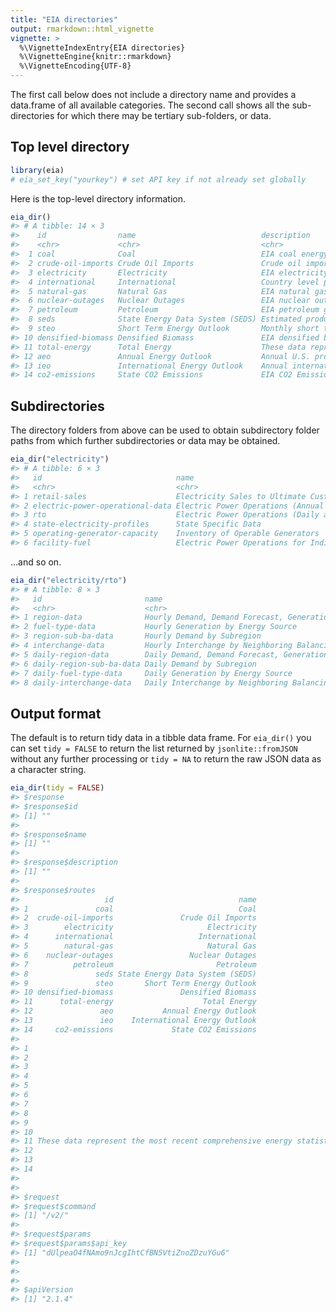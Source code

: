 ```yaml
---
title: "EIA directories"
output: rmarkdown::html_vignette
vignette: >
  %\VignetteIndexEntry{EIA directories}
  %\VignetteEngine{knitr::rmarkdown}
  %\VignetteEncoding{UTF-8}
---
```




The first call below does not include a directory name and provides a data.frame
of all available categories. The second call shows all the sub-directories for which
there may be tertiary sub-folders, or data.

## Top level directory


```r
library(eia)
# eia_set_key("yourkey") # set API key if not already set globally
```

Here is the top-level directory information.


```r
eia_dir()
#> # A tibble: 14 × 3
#>    id                name                            description                                                                                              
#>    <chr>             <chr>                           <chr>                                                                                                    
#>  1 coal              Coal                            EIA coal energy data                                                                                     
#>  2 crude-oil-imports Crude Oil Imports               Crude oil imports by country to destination, includes type, grade, quantity.  Source: EIA-814  Interacti…
#>  3 electricity       Electricity                     EIA electricity survey data                                                                              
#>  4 international     International                   Country level production, consumption, imports, exports by energy source (petroleum, natural gas, electr…
#>  5 natural-gas       Natural Gas                     EIA natural gas survey data                                                                              
#>  6 nuclear-outages   Nuclear Outages                 EIA nuclear outages survey data                                                                          
#>  7 petroleum         Petroleum                       EIA petroleum gas survey data                                                                            
#>  8 seds              State Energy Data System (SEDS) Estimated production, consumption, price, and expenditure data for all energy sources by state and secto…
#>  9 steo              Short Term Energy Outlook       Monthly short term (18 month) projections using STEO model.  Report and interactive projection data brow…
#> 10 densified-biomass Densified Biomass               EIA densified biomass data                                                                               
#> 11 total-energy      Total Energy                    These data represent the most recent comprehensive energy statistics integrated across all energy source…
#> 12 aeo               Annual Energy Outlook           Annual U.S. projections using National Energy Modelling System (NEMS) for release year.  Report, documen…
#> 13 ieo               International Energy Outlook    Annual international projections using the World Energy Projection System (WEPS) model for release year.…
#> 14 co2-emissions     State CO2 Emissions             EIA CO2 Emissions data
```

## Subdirectories

The directory folders from above can be used to obtain subdirectory folder paths
from which further subdirectories or data may be obtained.


```r
eia_dir("electricity")
#> # A tibble: 6 × 3
#>   id                              name                                                                       description                                      
#>   <chr>                           <chr>                                                                      <chr>                                            
#> 1 retail-sales                    Electricity Sales to Ultimate Customers                                    "Electricity sales to ultimate customer by state…
#> 2 electric-power-operational-data Electric Power Operations (Annual and Monthly)                             "Monthly and annual electric power operations by…
#> 3 rto                             Electric Power Operations (Daily and Hourly)                               "Hourly and daily electric power operations by b…
#> 4 state-electricity-profiles      State Specific Data                                                        "State Specific Data"                            
#> 5 operating-generator-capacity    Inventory of Operable Generators                                           "Inventory of operable generators in the U.S.\n …
#> 6 facility-fuel                   Electric Power Operations for Individual Power Plants (Annual and Monthly) "Annual and monthly electric power operations fo…
```

...and so on.


```r
eia_dir("electricity/rto")
#> # A tibble: 8 × 3
#>   id                       name                                                        description                                                            
#>   <chr>                    <chr>                                                       <chr>                                                                  
#> 1 region-data              Hourly Demand, Demand Forecast, Generation, and Interchange "Hourly demand, day-ahead demand forecast, net generation, and interch…
#> 2 fuel-type-data           Hourly Generation by Energy Source                          "Hourly net generation by balancing authority and energy source.  \n  …
#> 3 region-sub-ba-data       Hourly Demand by Subregion                                  "Hourly demand by balancing authority subregion.  \n    Source: Form E…
#> 4 interchange-data         Hourly Interchange by Neighboring Balancing Authority       "Daily interchange between neighboring balancing authorities.  \n    S…
#> 5 daily-region-data        Daily Demand, Demand Forecast, Generation, and Interchange  "Daily demand, day-ahead demand forecast, net generation, and intercha…
#> 6 daily-region-sub-ba-data Daily Demand by Subregion                                   "Daily demand by balancing authority subregion.  \n    Source: Form EI…
#> 7 daily-fuel-type-data     Daily Generation by Energy Source                           "Daily net generation by balancing authority and energy source.  \n   …
#> 8 daily-interchange-data   Daily Interchange by Neighboring Balancing Authority        "Hourly interchange between neighboring balancing authorities.  \n    …
```

## Output format

The default is to return tidy data in a tibble data frame. For `eia_dir()` you can set `tidy = FALSE` to return the list returned by `jsonlite::fromJSON` without any further processing or `tidy = NA` to return the raw JSON data as a character string.


```r
eia_dir(tidy = FALSE)
#> $response
#> $response$id
#> [1] ""
#> 
#> $response$name
#> [1] ""
#> 
#> $response$description
#> [1] ""
#> 
#> $response$routes
#>                   id                            name
#> 1               coal                            Coal
#> 2  crude-oil-imports               Crude Oil Imports
#> 3        electricity                     Electricity
#> 4      international                   International
#> 5        natural-gas                     Natural Gas
#> 6    nuclear-outages                 Nuclear Outages
#> 7          petroleum                       Petroleum
#> 8               seds State Energy Data System (SEDS)
#> 9               steo       Short Term Energy Outlook
#> 10 densified-biomass               Densified Biomass
#> 11      total-energy                    Total Energy
#> 12               aeo           Annual Energy Outlook
#> 13               ieo    International Energy Outlook
#> 14     co2-emissions             State CO2 Emissions
#>                                                                                                                                                                                                                                                                                                                                                                                                                                                                                              description
#> 1                                                                                                                                                                                                                                                                                                                                                                                                                                                                                   EIA coal energy data
#> 2                                                                                                                                                                                                                                                                                                          Crude oil imports by country to destination, \r\n        includes type, grade, quantity.  Source: EIA-814  Interactive data \r\n        product:  www.eia.gov/petroleum/imports/companylevel/
#> 3                                                                                                                                                                                                                                                                                                                                                                                                                                                                            EIA electricity survey data
#> 4                                                                                                                                                                                                                                                                                        Country level production, consumption, imports, exports by energy source (petroleum, natural gas, electricity, renewable, etc.)  \r\n        Interactive product:  https://www.eia.gov/international/data/world
#> 5                                                                                                                                                                                                                                                                                                                                                                                                                                                                            EIA natural gas survey data
#> 6                                                                                                                                                                                                                                                                                                                                                                                                                                                                        EIA nuclear outages survey data
#> 7                                                                                                                                                                                                                                                                                                                                                                                                                                                                          EIA petroleum gas survey data
#> 8                                                                                                                                                                                                                                        Estimated production, consumption, price, and expenditure data for all energy sources by state and sector.  \r\n        Source:  https://www.eia.gov/state/seds/seds-technical-notes-complete.php  \r\n        Product:  SEDS (https://www.eia.gov/state/seds/)
#> 9                                                                                                                                                                                                                                                                                                                                                     Monthly short term (18 month) projections using STEO model.  \r\n        Report and interactive projection data browser:  STEO (www.eia.gov/steo/)
#> 10                                                                                                                                                                                                                                                                                                                                                                                                                                                                            EIA densified biomass data
#> 11 These data represent the most recent comprehensive energy statistics integrated across all energy sources.  The data includes total energy production, consumption, stocks, and trade; energy prices; overviews of petroleum, natural gas, coal, electricity, nuclear energy, renewable energy, and carbon dioxide emissions; and data unit conversions values.  Source: https://www.eia.gov/totalenergy/data/monthly/pdf/mer_a_doc.pdf  Report:  MER (https://www.eia.gov/totalenergy/data/monthly/)
#> 12                                                                                                                                                                                                                                                                                                                      Annual U.S. projections using National Energy Modelling System (NEMS) for release year.  Report, documentation, and interactive projection data browser:  AEO (www.eia.gov/aeo/)
#> 13                                                                                                                                                                                                                                                                                                                     Annual international projections using the World Energy Projection System (WEPS) model for release year.  Report and interactive projection data browser:  IEO (www.eia.gov/ieo/)
#> 14                                                                                                                                                                                                                                                                                                                                                                                                                                                                                EIA CO2 Emissions data
#> 
#> 
#> $request
#> $request$command
#> [1] "/v2/"
#> 
#> $request$params
#> $request$params$api_key
#> [1] "dUlpeaO4fNAmo9nJcgIhtCfBN5VtiZnoZDzuYGuG"
#> 
#> 
#> 
#> $apiVersion
#> [1] "2.1.4"
```
